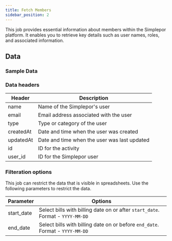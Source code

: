 ```yaml
---
title: Fetch Members
sidebar_position: 2
---
```


This job provides essential information about members within the Simplepor platform. It enables you to retrieve key details such as user names, roles, and associated information.

<AddJob
  template="gsheet_simplepor_db_members"
/>

## Data

### Sample Data

<Gsheet
  src="https://docs.google.com/spreadsheets/d/14xpjjn0KR9oWi4zoM7JEfvAuiwR5ybX_0dVTZxmmwRI/edit#gid=1795842351"
/>


### Data headers

| Header              | Description                                           |
|---------------------|-------------------------------------------------------|
| name                | Name of the Simplepor's user                           |
| email               | Email address associated with the user                |
| type         | Type or category of the user                 |
| createdAt    | Date and time when the user was created          |
| updatedAt    | Date and time when the user was last updated    |
| id           | ID for the activity                     |
| user_id             | ID for the Simplepor user              |


### Filteration options

This job can restrict the data that is visible in spreadsheets. Use the following parameters to restrict the data.

| Parameter | Options |
|----|----|
| start_date | Select bills with billing date on or after `start_date`. Format - `YYYY-MM-DD` |
| end_date | Select bills with billing date on or before `end_date`. Format - `YYYY-MM-DD` |

<!---
## Others

### Similar jobs

Similar sort of data can be achieved by using get accounting transaction job and filtering it by invoice type. 

### Reports that use this job

Here are some of the report templates that use this job: 
-->
